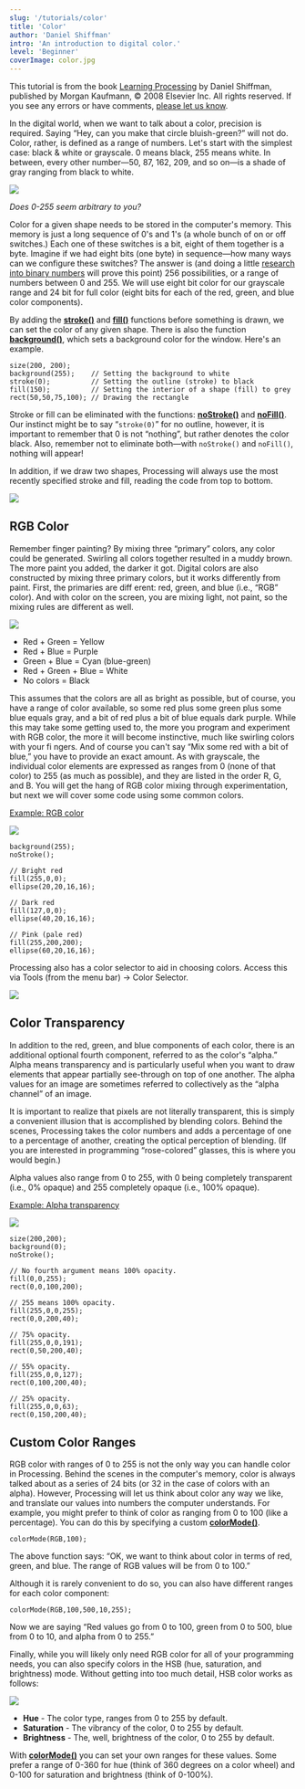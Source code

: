 ```yaml
---
slug: '/tutorials/color'
title: 'Color'
author: 'Daniel Shiffman'
intro: 'An introduction to digital color.'
level: 'Beginner'
coverImage: color.jpg
---
```


<Note>

This tutorial is from the book [Learning Processing](https://processing.org/books/#shiffman) by Daniel Shiffman, published by Morgan Kaufmann, © 2008 Elsevier Inc. All rights reserved. If you see any errors or have comments, [please let us know](https://github.com/processing/processing-website/issues?q=is%3Aopen).

</Note>

In the digital world, when we want to talk about a color, precision is required. Saying &ldquo;Hey, can you make that circle bluish-green?&rdquo;  will not do. Color, rather, is defined as a range of numbers. Let's start with the simplest case:  black & white or grayscale.   0 means black, 255 means white. In between, every other number&mdash;50, 87, 162, 209, and so on&mdash;is a shade of gray ranging from black to white.

<FixedImage center width={645} height={200}>

![](./grayscale.svg)

</FixedImage>

<HighlightBlock>

*Does 0-255 seem arbitrary to you?*

Color for a given shape needs to be stored in the computer's memory. This memory is just a long sequence of 0's and 1's (a whole bunch of on or off switches.) Each one of these switches is a bit, eight of them together is a byte. Imagine if we had eight bits (one byte) in sequence&mdash;how many ways can we configure these switches? The answer is (and doing a little [research into binary numbers](http://en.wikipedia.org/wiki/Binary_number) will prove this point) 256 possibilities, or a range of numbers between 0 and 255. We will use eight bit color for our grayscale range and 24 bit for full color (eight bits for each of the red, green, and blue color components).

</HighlightBlock>

By adding the [**stroke()**](http://processing.org/reference/stroke_.html) and [**fill()**](http://processing.org/reference/fill_.html) functions before something is drawn, we can set the color of any given shape.  There is also the function [**background()**](http://processing.org/reference/background_.html), which sets a background color for the window. Here's an example.

```
size(200, 200);
background(255);    // Setting the background to white
stroke(0);          // Setting the outline (stroke) to black
fill(150);          // Setting the interior of a shape (fill) to grey
rect(50,50,75,100); // Drawing the rectangle
```

Stroke or fill can be eliminated with the functions: [**noStroke()**](http://processing.org/reference/noStroke_.html) and [**noFill()**](http://processing.org/reference/noFill_.html). Our instinct might be to say &ldquo;`stroke(0)`&rdquo; for no outline, however, it is important to remember that 0 is not &ldquo;nothing&rdquo;, but rather denotes the color black. Also, remember not to eliminate both&mdash;with `noStroke()` and `noFill()`, nothing will appear!

In addition, if we draw two shapes, Processing will always use the most recently specified stroke and fill, reading the code from top to bottom.

<FixedImage center width={645} height={300}>

![](./order.svg)

</FixedImage>

## RGB Color

Remember finger painting? By mixing three &ldquo;primary&rdquo; colors, any color could be generated.  Swirling all colors together resulted in a muddy brown. The more paint you added, the darker it got. Digital colors are also constructed by mixing three primary colors, but it works differently from paint.  First, the primaries are diff erent: red, green, and blue (i.e.,  &ldquo;RGB&rdquo;  color). And with color on the screen, you are mixing light, not paint, so the mixing rules are different as well.

<FixedImage center width={645} height={247}>

![](./rgb.jpg)

</FixedImage>

- Red	+ Green = Yellow
- Red	+ Blue 	= Purple
- Green + Blue = Cyan (blue-green)
- Red	+ Green + Blue = White
- No colors = Black

This assumes that the colors are all as bright as possible, but of course, you have a range of color available, so some red plus some green plus some blue equals gray, and a bit of red plus a bit of blue equals dark purple.  While this may take some getting used to, the more you program and experiment with RGB color, the more it will become instinctive, much like swirling colors with your fi ngers. And of course you can't say  &ldquo;Mix some red with a bit of blue,&rdquo; you have to provide an exact amount. As with grayscale, the individual color elements are expressed as ranges from 0 (none of that color) to 255 (as much as possible), and they are listed in the order R, G, and B. You will get the hang of RGB color mixing through experimentation, but next we will cover some code using some common colors.

[Example: RGB color](http://learningprocessing.com/examples/chp01/example-01-03-rgbcolor)

<FixedImage side width={102} height={102}>

![](./example_1_3.jpg)

</FixedImage>

```
background(255);
noStroke();

// Bright red
fill(255,0,0);
ellipse(20,20,16,16);

// Dark red
fill(127,0,0);
ellipse(40,20,16,16);

// Pink (pale red)
fill(255,200,200);
ellipse(60,20,16,16);
```

Processing also has a color selector to aid in choosing colors. Access this via Tools (from the menu bar) &rarr; Color Selector.

<FixedImage center width={428} height={306}>

![](./selector.jpg)

</FixedImage>

## Color Transparency

In addition to the red, green, and blue components of each color, there is an additional optional fourth component, referred to as the color's  &ldquo;alpha.&rdquo;  Alpha means transparency and is particularly useful when you want to draw elements that appear partially see-through on top of one another. The alpha values for an image are sometimes referred to collectively as the &ldquo;alpha channel&rdquo; of an image.

It is important to realize that pixels are not literally transparent, this is simply a convenient illusion that is accomplished by blending colors. Behind the scenes,  Processing  takes the color numbers and adds a percentage of one to a percentage of another, creating the optical perception of blending. (If you are interested in programming  &ldquo;rose-colored&rdquo; glasses, this is where you would begin.)

Alpha values also range from 0 to 255, with 0 being completely transparent (i.e., 0% opaque) and 255 completely opaque (i.e., 100% opaque).

[Example: Alpha transparency](http://learningprocessing.com/examples/chp01/example-01-04-alpha)

<FixedImage side width={200} height={200}>

![](./example_1_4.jpg)

</FixedImage>

```
size(200,200);
background(0);
noStroke();

// No fourth argument means 100% opacity.
fill(0,0,255);
rect(0,0,100,200);

// 255 means 100% opacity.
fill(255,0,0,255);
rect(0,0,200,40);

// 75% opacity.
fill(255,0,0,191);
rect(0,50,200,40);

// 55% opacity.
fill(255,0,0,127);
rect(0,100,200,40);

// 25% opacity.
fill(255,0,0,63);
rect(0,150,200,40);
```

## Custom Color Ranges

RGB color with ranges of 0 to 255 is not the only way you can handle color in Processing. Behind the scenes in the computer's memory, color is  always talked about as a series of 24 bits (or 32 in the case of colors with an alpha). However, Processing  will let us think about color any way we like, and translate our values into numbers the computer understands. For example, you might prefer to think of color as ranging from 0 to 100 (like a percentage). You can do this by specifying a custom [**colorMode()**](http://processing.org/reference/colorMode_.html).

```
colorMode(RGB,100);
```

The above function says: &ldquo;OK, we want to think about color in terms of red, green, and blue. The range of RGB values will be from 0 to 100.&rdquo;

Although it is rarely convenient to do so, you can also have different ranges for each color component:

```
colorMode(RGB,100,500,10,255);
```

Now we are saying &ldquo;Red values go from 0 to 100, green from 0 to 500, blue from 0 to 10, and alpha from 0 to 255.&rdquo;

Finally, while you will likely only need RGB color for all of your programming needs, you can also specify colors in the HSB (hue, saturation, and brightness) mode. Without getting into too much detail, HSB color works as follows:

<FixedImage center width={250} height={200}>

![](./hsb.png)

</FixedImage>

- **Hue** - The color type, ranges from 0 to 255 by default.
- **Saturation** - The vibrancy of the color, 0 to 255 by default.
- **Brightness** - The, well, brightness of the color, 0 to 255 by default.

With [**colorMode()**](http://processing.org/reference/colorMode_.html) you can set your own ranges for these values. Some prefer a range of 0-360 for hue (think of 360 degrees on a color wheel) and 0-100 for saturation and brightness (think of 0-100%).
